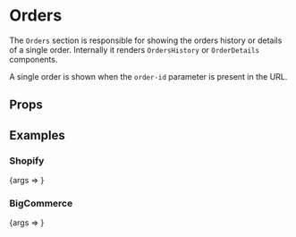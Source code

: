 


<Meta title="Sections/Orders" component={Orders} />

# Orders

The `Orders` section is responsible for showing the orders history or details of a single order. Internally it renders `OrdersHistory` or `OrderDetails` components.

A single order is shown when the `order-id` parameter is present in the URL.

## Props

<ArgsTable of={Orders} />

## Examples

### Shopify

<Preview>
  <Story name="Shopify" decorators={[getCustomerDecorator('john@shopify-platform.com')]}>
    {args => <Orders {...args} />}
  </Story>
</Preview>

### BigCommerce

<Preview>
  <Story name="BigCommerce" decorators={[getCustomerDecorator('bill@bigcommerce-platform.com')]}>
    {args => <Orders {...args} />}
  </Story>
</Preview>
